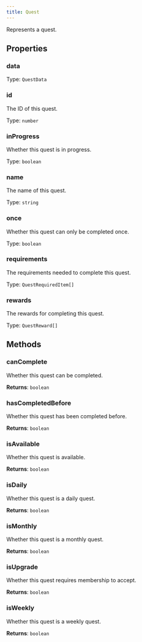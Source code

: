 ```yaml
---
title: Quest
---
```



Represents a quest.


## Properties
### data




Type: `QuestData`


### id <Badge text="Getter" size="small" />	


The ID of this quest.


Type: `number`


### inProgress <Badge text="Getter" size="small" />	


Whether this quest is in progress.


Type: `boolean`


### name <Badge text="Getter" size="small" />	


The name of this quest.


Type: `string`


### once <Badge text="Getter" size="small" />	


Whether this quest can only be completed once.


Type: `boolean`


### requirements <Badge text="Getter" size="small" />	


The requirements needed to complete this quest.


Type: `QuestRequiredItem[]`


### rewards <Badge text="Getter" size="small" />	


The rewards for completing this quest.


Type: `QuestReward[]`


## Methods

### canComplete

Whether this quest can be completed.



**Returns**: `boolean`

### hasCompletedBefore

Whether this quest has been completed before.



**Returns**: `boolean`

### isAvailable

Whether this quest is available.



**Returns**: `boolean`

### isDaily

Whether this quest is a daily quest.



**Returns**: `boolean`

### isMonthly

Whether this quest is a monthly quest.



**Returns**: `boolean`

### isUpgrade

Whether this quest requires membership to accept.



**Returns**: `boolean`

### isWeekly

Whether this quest is a weekly quest.



**Returns**: `boolean`
